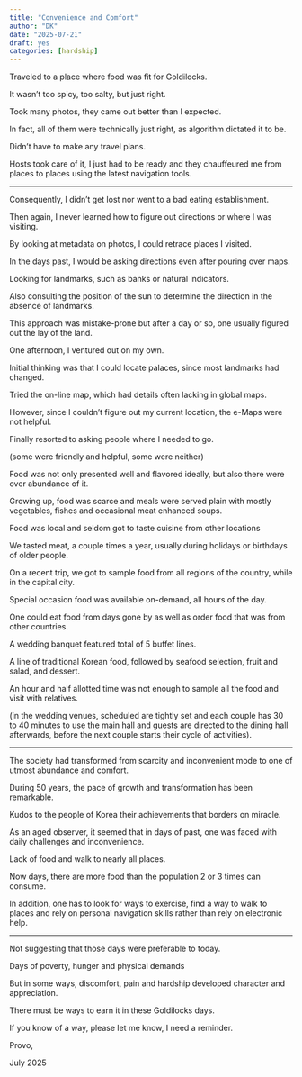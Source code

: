 ```yaml
---
title: "Convenience and Comfort"
author: "DK"
date: "2025-07-21"
draft: yes
categories: [hardship]
---
```


Traveled to a place where food was fit for Goldilocks.

It wasn't too spicy, too salty, but just right.

Took many photos, they came out better than I expected.

In fact, all of them were technically just right, as algorithm dictated it to be.

Didn't have to make any travel plans.

Hosts took care of it, I just had to be ready and they chauffeured me from places to places using the latest navigation tools.

------------------------------------------------------------------------

Consequently, I didn't get lost nor went to a bad eating establishment.

Then again, I never learned how to figure out directions or where I was visiting.

By looking at metadata on photos, I could retrace places I visited.

In the days past, I would be asking directions even after pouring over maps.

Looking for landmarks, such as banks or natural indicators.

Also consulting the position of the sun to determine the direction in the absence of landmarks.

This approach was mistake-prone but after a day or so, one usually figured out the lay of the land.

One afternoon, I ventured out on my own.

Initial thinking was that I could locate palaces, since most landmarks had changed.

Tried the on-line map, which had details often lacking in global maps.

However, since I couldn't figure out my current location, the e-Maps were not helpful.

Finally resorted to asking people where I needed to go.

(some were friendly and helpful, some were neither)

Food was not only presented well and flavored ideally, but also there were over abundance of it.

Growing up, food was scarce and meals were served plain with mostly vegetables, fishes and occasional meat enhanced soups.

Food was local and seldom got to taste cuisine from other locations

We tasted meat, a couple times a year, usually during holidays or birthdays of older people.

On a recent trip, we got to sample food from all regions of the country, while in the capital city.

Special occasion food was available on-demand, all hours of the day.

One could eat food from days gone by as well as order food that was from other countries.

A wedding banquet featured total of 5 buffet lines.

A line of traditional Korean food, followed by seafood selection, fruit and salad, and dessert.

An hour and half allotted time was not enough to sample all the food and visit with relatives.

(in the wedding venues, scheduled are tightly set and each couple has 30 to 40 minutes to use the main hall and guests are directed to the dining hall afterwards, before the next couple starts their cycle of activities).

------------------------------------------------------------------------

The society had transformed from scarcity and inconvenient mode to one of utmost abundance and comfort.

During 50 years, the pace of growth and transformation has been remarkable.

Kudos to the people of Korea their achievements that borders on miracle.

As an aged observer, it seemed that in days of past, one was faced with daily challenges and inconvenience.

Lack of food and walk to nearly all places.

Now days, there are more food than the population 2 or 3 times can consume.

In addition, one has to look for ways to exercise, find a way to walk to places and rely on personal navigation skills rather than rely on electronic help.

------------------------------------------------------------------------

Not suggesting that those days were preferable to today.

Days of poverty, hunger and physical demands

But in some ways, discomfort, pain and hardship developed character and appreciation.

There must be ways to earn it in these Goldilocks days.

If you know of a way, please let me know, I need a reminder.

Provo,

July 2025
